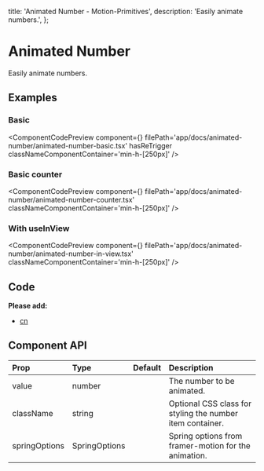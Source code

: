  title: 'Animated Number - Motion-Primitives',
  description: 'Easily animate numbers.',
};


# Animated Number

Easily animate numbers.

## Examples

### Basic

<ComponentCodePreview
  component={<AnimatedNumberBasic />}
  filePath='app/docs/animated-number/animated-number-basic.tsx'
  hasReTrigger
  classNameComponentContainer='min-h-[250px]'
/>

### Basic counter

<ComponentCodePreview
  component={<AnimatedNumberCounter />}
  filePath='app/docs/animated-number/animated-number-counter.tsx'
  classNameComponentContainer='min-h-[250px]'
/>

### With useInView

<ComponentCodePreview
  component={<AnimatedNumberInView />}
  filePath='app/docs/animated-number/animated-number-in-view.tsx'
  classNameComponentContainer='min-h-[250px]'
/>

## Code

<CodeBlock filePath='components/core/animated-number.tsx' />

**Please add:**

- [cn](https://github.com/ibelick/motion-primitives/blob/main/lib/utils.ts)

## Component API

| Prop          | Type          | Default | Description                                               |
| :------------ | :------------ | :------ | :-------------------------------------------------------- |
| value         | number        |         | The number to be animated.                                |
| className     | string        |         | Optional CSS class for styling the number item container. |
| springOptions | SpringOptions |         | Spring options from framer-motion for the animation.      |
